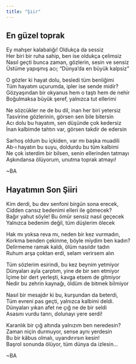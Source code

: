---
title: "Şiir"
---

## En güzel toprak

Ey mahşer kalabalığı! Oldukça da sessiz  
Her biri bir ruha sahip, ben ise oldukça çelimsiz  
Nasıl geçti bunca zaman, gözlerin, sesin ve sensiz  
Üstüme yapışmış acı; “Dünya’da en büyük kalpsiz”  

O gözler ki hayat dolu, besledi tüm benliğimi  
Tüm hayatım uçurumda, ipler ise sende midir?  
Gözyaşından bir okyanus hem o taştı hem de nehir  
Boğulmaksa büyük şeref, yalnızca tut ellerimi  

Ne sözcükler ne de bu dil, inan her biri yetersiz  
Tasvirine gözlerinin, görsen sen bile bitersin  
Acı dolu bu hayatım, sen düşünde çok kedersiz  
İnan kalbimde tahtın var, görsen takdir de edersin  

Sarhoş oldum bu içkiden, var mı başka muadili  
Ab-ı hayatın bu suyu, doldurdu bu tüm kalbimi  
Ne çok isterdim bir bilsen, senin ellerinden tatmayı  
Aşkındansa ölüyorum, unutma toprak atmayı!  

~BA  

## Hayatımın Son Şiiri  

Kim derdi, bu dev senfoni birgün sona erecek,  
Cidden cansız bedenimi elleri ile gömecek?  
Bağır yahut söyle! Bu ömür sensiz nasıl geçecek  
Yalnızca bedenim değil, tüm düşlerim ölecek  

Hak mı yoksa reva mı, neden bir kez vurmadın,  
Korkma benden çekinme, böyle miydim ben kadın?  
Delirmeme ramak kaldı, ölüm nasıldır tadın  
Ruhum arşa çoktan erdi, selam verirsem alın  

Tüm sözlerim esirindi, bu kez beynim yetmiyor  
Dünyaları ayla çarptım, yine de bir sen etmiyor  
İçime bir dert yerleşti, kavga etsem de gitmiyor  
Nedir bu zehrin kaynağı, öldüm de bitmek bilmiyor  

Nasıl bir mesajdır ki bu, kurşundan da beterdi,  
Tüm evreni pas geçti, yalnızca kalbimi deldi.  
Dünyaları yıkan afet ne çığ ne de bir seldi  
Asasını vurdu tanrı, dolunayı yere serdi!  

Karanlık bir çığ altında yalnızım ben neredesin?  
Zaman niçin durmuyor, sense aynı yerdesin  
Bu bir kâbus olmalı, uyandırırsın kesin!  
Başrol sonunda ölüyor, tüm dünya da izlesin...  

~BA
